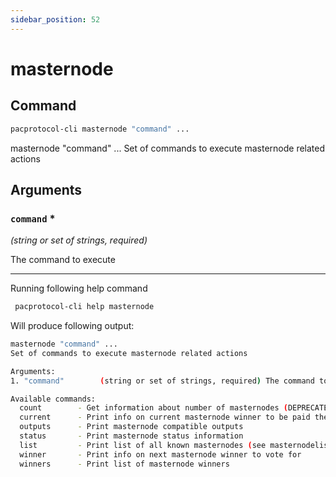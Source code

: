```yaml
---
sidebar_position: 52
---
```


# masternode
## Command

```bash
pacprotocol-cli masternode "command" ...
```

masternode "command" ...
Set of commands to execute masternode related actions



## Arguments

### `command` <span class='asterisk'>*</span>
*(string or set of strings, required)*

The command to execute




___

Running following help command
```bash
 pacprotocol-cli help masternode
```
Will produce following output:


```bash
masternode "command" ...
Set of commands to execute masternode related actions

Arguments:
1. "command"        (string or set of strings, required) The command to execute

Available commands:
  count        - Get information about number of masternodes (DEPRECATED options: 'total', 'ps', 'enabled', 'qualify', 'all')
  current      - Print info on current masternode winner to be paid the next block (calculated locally)
  outputs      - Print masternode compatible outputs
  status       - Print masternode status information
  list         - Print list of all known masternodes (see masternodelist for more info)
  winner       - Print info on next masternode winner to vote for
  winners      - Print list of masternode winners

```


